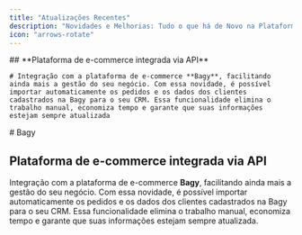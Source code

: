 ```yaml
---
title: "Atualizações Recentes"
description: "Novidades e Melhorias: Tudo o que há de Novo na Plataforma"
icon: "arrows-rotate"
---
```


<Update label="Janeiro 25">
  <Card title="Bagy" icon="plug">
    ## **Plataforma de e-commerce integrada via API**

    # Integração com a plataforma de e-commerce **Bagy**, facilitando ainda mais a gestão do seu negócio. Com essa novidade, é possível importar automaticamente os pedidos e os dados dos clientes cadastrados na Bagy para o seu CRM. Essa funcionalidade elimina o trabalho manual, economiza tempo e garante que suas informações estejam sempre atualizada
  </Card>
</Update>

<Update label="Dezembro 24">
  # Bagy

  ## **Plataforma de e-commerce integrada via API**

  Integração com a plataforma de e-commerce **Bagy**, facilitando ainda mais a gestão do seu negócio. Com essa novidade, é possível importar automaticamente os pedidos e os dados dos clientes cadastrados na Bagy para o seu CRM. Essa funcionalidade elimina o trabalho manual, economiza tempo e garante que suas informações estejam sempre atualizada.
</Update>